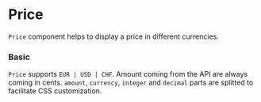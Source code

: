 
# Price

`Price` component helps to display a price in different currencies.

### Basic

`Price` supports `EUR | USD | CHF`. Amount coming from the API are always coming in cents. `amount`, `currency`, `integer` and `decimal` parts are splitted to facilitate CSS customization.

<Canvas withSource="open">
    <Story id="components-price--basic" />
</Canvas>

<ArgsTable of={Price} />
